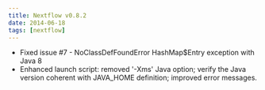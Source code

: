 ```yaml
---
title: Nextflow v0.8.2
date: 2014-06-18
tags: [nextflow]
---
```


- Fixed issue #7 - NoClassDefFoundError HashMap$Entry exception with Java 8
- Enhanced launch script: removed '-Xms' Java option; verify the Java version coherent with JAVA_HOME definition; improved error messages.
